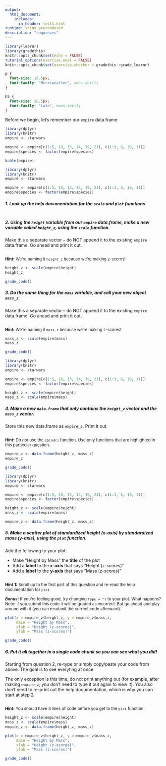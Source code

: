 ```yaml
---
output: 
  html_document:
    includes:
      in_header: test1.html
runtime: shiny_prerendered
description: "sequences"
---
```


```r
library(learnr)
library(gradethis)
knitr::opts_chunk$set(echo = FALSE)
tutorial_options(exercise.eval = FALSE)
knitr::opts_chunk$set(exercise.checker = gradethis::grade_learnr)

```

```css
p {
  font-size: 16.5px;
  font-family: "Merriweather", sans-serif;
}

h5 {
  font-size: 16.5px;
  font-family: "Lato", sans-serif;
}

```

Before we begin, let's remember our `empire` data.frame
```r
library(dplyr)
library(knitr)
empire <- starwars

empire <- empire[c(1:5, 10, 13, 14, 19, 21), c(1:3, 8, 10, 11)]
empire$species <- factor(empire$species)

kable(empire)
```

```r
library(dplyr)
library(knitr)
empire <- starwars

empire <- empire[c(1:5, 10, 13, 14, 19, 21), c(1:3, 8, 10, 11)]
empire$species <- factor(empire$species)

```

##### 1. Look up the help documentation for the `scale` and `plot` functions
```r

```

##### 2. Using the `height` variable from our `empire` data.frame, make a new variable called `height_z`, using the `scale` function.
Make this a separate vector -- do NOT append it to the existing `empire` data.frame. Go ahead and print it out. 
```r

```

<div id="q2-hint">
<font size="-1.5">
**Hint:** We're naming it `height_z` because we're making z-scores!
</font>
</div>

```r
height_z <- scale(empire$height)
height_z
```

```r
grade_code()
```

##### 3. Do the same thing for the `mass` variable, and call your new object `mass_z`. 
Make this a separate vector -- do NOT append it to the existing `empire` data.frame. Go ahead and print it out. 
```r

```

<div id="q3-hint">
<font size="-1.5">
**Hint:** We're naming it `mass_z` because we're making z-scores!
</font>
</div>

```r
mass_z <- scale(empire$mass)
mass_z
```

```r
grade_code()
```


```r
library(dplyr)
library(knitr)
empire <- starwars

empire <- empire[c(1:5, 10, 13, 14, 19, 21), c(1:3, 8, 10, 11)]
empire$species <- factor(empire$species)

height_z <- scale(empire$height)
mass_z <- scale(empire$mass)
```

##### 4. Make a new `data.frame` that only contains the `height_z` vector and the `mass_z` vector.
Store this new data.frame as `empire_z`. Print it out.
```r

```

<div id="q4-hint">
<font size="-1.5">
**Hint:** Do *not* use the `cbind()` function. Use only functions that are highighted in this particular question.
</font>
</div>

```r
empire_z <- data.frame(height_z, mass_z)
empire_z
```

```r
grade_code()
```

```r
library(dplyr)
library(knitr)
empire <- starwars

empire <- empire[c(1:5, 10, 13, 14, 19, 21), c(1:3, 8, 10, 11)]
empire$species <- factor(empire$species)

height_z <- scale(empire$height)
mass_z <- scale(empire$mass)

empire_z <- data.frame(height_z, mass_z)
```

##### 5. Make a scatter plot of standardized height (x-axis) by standardized mass (y-axis), using the `plot` function.
Add the following to your plot:

  - Make "Height by Mass" the **title** of the plot
  - Add a **label** to the **x-axis** that says "Height (z-scores)"
  - Add a **label** to the **y-axis** that says "Mass (z-scores)"

```r

```

<div id="q5-hint">
<font size="-1.5">
**Hint 1:** Scroll up to the first part of this question and re-read the help documentation for `plot`

**_Bonus:_** If you're feeling good, try changing `type = "l` to your plot. What happens? Note: if you submit this code it will be graded as incorrect. But go ahead and play around with it (you can resubmit the correct code afterward).
</font>
</div>

```r
plot(x = empire_z$height_z, y = empire_z$mass_z, 
     main = "Height by Mass",
     xlab = "Height (z-scores)",
     ylab = "Mass (z-scores)")
```

```r
grade_code()
```

##### 6. Put it all together in a single code chunk so you can see what you did!
Starting from question 2, re-type or simply copy/paste your code from above. The goal is to see everyting at once. 

The only exception is this time, do not print anything out (for example, after making `empire_z`, you don't need to type it out again to view it). You also don't need to re-print out the help documentation, which is why you can start at step 2. 

```r

```
<div id="q6-hint">
<font size="-1.5">
**Hint:** You should have 3 lines of code before you get to the `plot` function.
</font>
</div>

```r
height_z <- scale(empire$height)
mass_z <- scale(empire$mass)
empire_z <- data.frame(height_z, mass_z)

plot(x = empire_z$height_z, y = empire_z$mass_z, 
     main = "Height by Mass",
     xlab = "Height (z-scores)",
     ylab = "Mass (z-scores)")

```

```r
grade_code()
```

<div data-iframe-height></div>